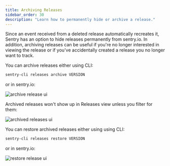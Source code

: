 ```yaml
---
title: Archiving Releases
sidebar_order: 30
description: "Learn how to permanently hide or archive a release."
---
```


Since an event received from a deleted release automatically recreates it, Sentry has an option to hide releases permanently from sentry.io. In addition, archiving releases can be useful if you're no longer interested in viewing the release or if you've accidentally created a release you no longer want to track.

You can archive releases either using CLI:

```bash
sentry-cli releases archive VERSION
```

or in sentry.io:

![archive release ui](release-archive.png)

Archived releases won't show up in Releases view unless you filter for them:

![archived releases ui](releases-filter-archived.png)

You can restore archived releases either using using CLI:

```bash
sentry-cli releases restore VERSION
```

or in sentry.io:

![restore release ui](release-restore.png)

